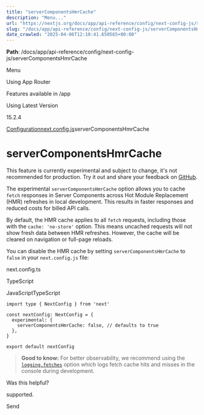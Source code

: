 ---
title: "serverComponentsHmrCache"
description: "Menu..."
url: "https://nextjs.org/docs/app/api-reference/config/next-config-js/serverComponentsHmrCache"
slug: "/docs/app/api-reference/config/next-config-js/serverComponentsHmrCache"
date_crawled: "2025-04-06T12:10:41.650565+00:00"
---

**Path**: /docs/app/api-reference/config/next-config-js/serverComponentsHmrCache

Menu

Using App Router

Features available in /app

Using Latest Version

15.2.4

[Configuration](/docs/app/api-reference/config)[next.config.js](/docs/app/api-reference/config/next-config-js)serverComponentsHmrCache

# serverComponentsHmrCache

This feature is currently experimental and subject to change, it's not recommended for production. Try it out and share your feedback on [GitHub](https://github.com/vercel/next.js/issues).

The experimental `serverComponentsHmrCache` option allows you to cache `fetch` responses in Server Components across Hot Module Replacement (HMR) refreshes in local development. This results in faster responses and reduced costs for billed API calls.

By default, the HMR cache applies to all `fetch` requests, including those with the `cache: 'no-store'` option. This means uncached requests will not show fresh data between HMR refreshes. However, the cache will be cleared on navigation or full-page reloads.

You can disable the HMR cache by setting `serverComponentsHmrCache` to `false` in your `next.config.js` file:

next.config.ts

TypeScript

JavaScriptTypeScript

```
import type { NextConfig } from 'next'
 
const nextConfig: NextConfig = {
  experimental: {
    serverComponentsHmrCache: false, // defaults to true
  },
}
 
export default nextConfig
```

> **Good to know:** For better observability, we recommend using the [`logging.fetches`](/docs/app/api-reference/config/next-config-js/logging) option which logs fetch cache hits and misses in the console during development.

Was this helpful?

supported.

Send